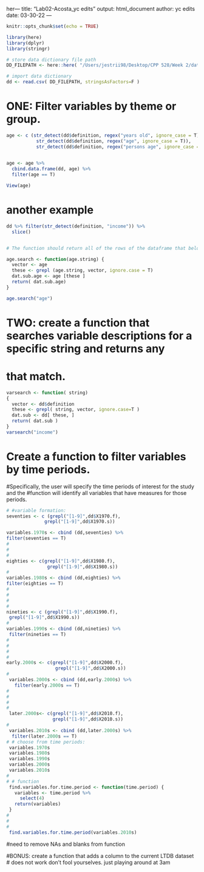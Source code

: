 her---
title: "Lab02-Acosta_yc edits"
output: html_document
author: yc edits
date: 03-30-22
---

```r
knitr::opts_chunk$set(echo = TRUE)
```

```r
library(here)
library(dplyr)
library(stringr)
```

```r
# store data dictionary file path
DD_FILEPATH <- here::here( "/Users/jestrii98/Desktop/CPP 528/Week 2/data/rodeo/ltdb_data_dictionary.csv" )

# import data dictionary
dd <- read.csv( DD_FILEPATH, stringsAsFactors=F )
```

# ONE: Filter variables by theme or group.

```r
age <- c (str_detect(dd$definition, regex("years old", ignore_case = T)),
           str_detect(dd$definition, regex("age", ignore_case = T)),
           str_detect(dd$definition, regex("persons age", ignore_case = T)))
           

age <- age %>%
  cbind.data.frame(dd, age) %>%
  filter(age == T) 

View(age)
```

# another example

```r
dd %>% filter(str_detect(definition, "income")) %>%
  slice()


# The function should return all of the rows of the dataframe that belong to the group.

age.search <- function(age.string) {
  vector <- age
  these <- grepl (age.string, vector, ignore.case = T)
  dat.sub.age <- age [these ]
  return( dat.sub.age)
}

age.search("age")
```

# TWO: create a function that searches variable descriptions for a specific string and returns any

# that match.

```r
varsearch <- function( string)
{
  vector <- dd$definition 
  these <- grepl( string, vector, ignore.case=T )
  dat.sub <- dd[ these, ]
  return( dat.sub )
}
varsearch("income")
```

# Create a function to filter variables by time periods.

#Specifically, the user will specify the time periods of interest for the study and the #function will identify all variables that have measures for those periods.

```r
# #variable formation:
seventies <- c (grepl("[1-9]",dd$X1970.f),
              grepl("[1-9]",dd$X1970.s))

variables.1970s <- cbind (dd,seventies) %>%
filter(seventies == T)
# 
# 
# 
eighties <- c(grepl("[1-9]",dd$X1980.f),
               grepl("[1-9]",dd$X1980.s))
# 
variables.1980s <- cbind (dd,eighties) %>%
filter(eighties == T)
# 
# 
# 
# 
nineties <- c (grepl("[1-9]",dd$X1990.f),
 grepl("[1-9]",dd$X1990.s))
# 
variables.1990s <- cbind (dd,nineties) %>%
 filter(nineties == T)
# 
# 
# 
# 
early.2000s <- c(grepl("[1-9]",dd$X2000.f),
                  grepl("[1-9]",dd$X2000.s))
# 
 variables.2000s <- cbind (dd,early.2000s) %>%
   filter(early.2000s == T)
# 
# 
# 
# 
 later.2000s<- c(grepl("[1-9]",dd$X2010.f),
                 grepl("[1-9]",dd$X2010.s))
# 
 variables.2010s <- cbind (dd,later.2000s) %>%
  filter(later.2000s == T)
# # choose from time periods:
 variables.1970s
 variables.1980s
 variables.1990s
 variables.2000s
 variables.2010s
# 
# # function
 find.variables.for.time.period <- function(time.period) {
   variables <- time.period %>% 
     select(4)
   return(variables)
 }
# 
# 
# 
 find.variables.for.time.period(variables.2010s)
```

#need to remove NAs and blanks from function

#BONUS: create a function that adds a column to the current LTDB dataset \# does not work don't fool yourselves. just playing around at 3am
